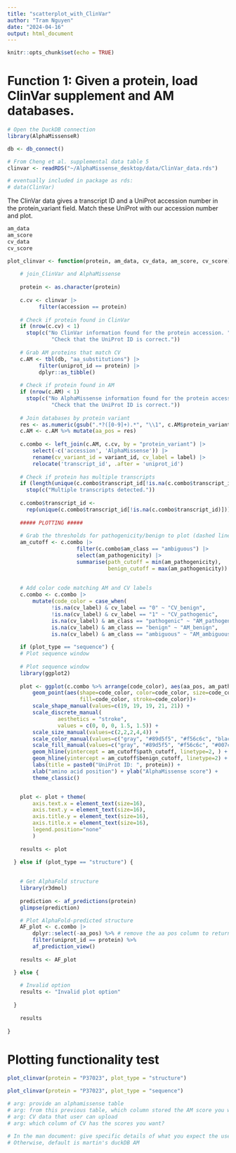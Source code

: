 ```yaml
---
title: "scatterplot_with_ClinVar"
author: "Tram Nguyen"
date: "2024-04-16"
output: html_document
---
```


```r
knitr::opts_chunk$set(echo = TRUE)
```

# Function 1: Given a protein, load ClinVar supplement and AM databases.

```r
# Open the DuckDB connection
library(AlphaMissenseR)

db <- db_connect()

# From Cheng et al. supplemental data table 5
clinvar <- readRDS("~/AlphaMissense_desktop/data/ClinVar_data.rds")

# eventually included in package as rds:
# data(ClinVar)
```


The ClinVar data gives a transcript ID and a UniProt accession number in the 
protein_variant field. Match these UniProt with our accession number and plot.


```r
am_data
am_score
cv_data
cv_score

plot_clinvar <- function(protein, am_data, cv_data, am_score, cv_score){
    
    # join_ClinVar and AlphaMissense
    
    protein <- as.character(protein)
    
    c.cv <- clinvar |>
          filter(accession == protein)
    
    # Check if protein found in ClinVar
    if (nrow(c.cv) < 1) 
      stop(c("No ClinVar information found for the protein accession. ", 
              "Check that the UniProt ID is correct."))
      
    # Grab AM proteins that match CV
    c.AM <- tbl(db, "aa_substitutions") |>
          filter(uniprot_id == protein) |>
          dplyr::as_tibble()
    
    # Check if protein found in AM
    if (nrow(c.AM) < 1) 
      stop(c("No AlphaMissense information found for the protein accession. ", 
              "Check that the UniProt ID is correct."))
      
    # Join databases by protein variant
    res <- as.numeric(gsub(".*?([0-9]+).*", "\\1", c.AM$protein_variant))             
    c.AM <- c.AM %>% mutate(aa_pos = res)
  
    c.combo <- left_join(c.AM, c.cv, by = "protein_variant") |> 
        select(-c('accession', 'AlphaMissense')) |> 
        rename(cv_variant_id = variant_id, cv_label = label) |> 
        relocate('transcript_id', .after = 'uniprot_id')
    
    # Check if protein has multiple transcripts
    if (length(unique(c.combo$transcript_id[!is.na(c.combo$transcript_id)])) > 1) 
      stop(c("Multiple transcripts detected."))
    
    c.combo$transcript_id <- 
      rep(unique(c.combo$transcript_id[!is.na(c.combo$transcript_id)]))
    
    ##### PLOTTING #####
    
    # Grab the thresholds for pathogenicity/benign to plot (dashed lines)
    am_cutoff <- c.combo |> 
                      filter(c.combo$am_class == "ambiguous") |> 
                      select(am_pathogenicity) |> 
                      summarise(path_cutoff = min(am_pathogenicity), 
                                benign_cutoff = max(am_pathogenicity))
    
    
    # Add color code matching AM and CV labels
    c.combo <- c.combo |> 
        mutate(code_color = case_when(
              !is.na(cv_label) & cv_label == "0" ~ "CV_benign",
              !is.na(cv_label) & cv_label == "1" ~ "CV_pathogenic",
              is.na(cv_label) & am_class == "pathogenic" ~ "AM_pathogenic",
              is.na(cv_label) & am_class == "benign" ~ "AM_benign",
              is.na(cv_label) & am_class == "ambiguous" ~ "AM_ambiguous" ))
    
    if (plot_type == "sequence") {
    # Plot sequence window
      
    # Plot sequence window
    library(ggplot2)
    
    plot <- ggplot(c.combo %>% arrange(code_color), aes(aa_pos, am_pathogenicity)) +
        geom_point(aes(shape=code_color, color=code_color, size=code_color, 
                       fill=code_color, stroke=code_color))+
        scale_shape_manual(values=c(19, 19, 19, 21, 21)) +
        scale_discrete_manual(
                aesthetics = "stroke", 
                values = c(0, 0, 0, 1.5, 1.5)) +
        scale_size_manual(values=c(2,2,2,4,4)) +
        scale_color_manual(values=c("gray", "#89d5f5", "#f56c6c", "black", "black")) +
        scale_fill_manual(values=c("gray", "#89d5f5", "#f56c6c", "#007cb0", "#c70606")) +
        geom_hline(yintercept = am_cutoff$path_cutoff, linetype=2, ) +
        geom_hline(yintercept = am_cutoff$benign_cutoff, linetype=2) +
        labs(title = paste0("UniProt ID: ", protein)) +
        xlab("amino acid position") + ylab("AlphaMissense score") +
        theme_classic()


    plot <- plot + theme(
        axis.text.x = element_text(size=16),
        axis.text.y = element_text(size=16),
        axis.title.y = element_text(size=16),
        axis.title.x = element_text(size=16),
        legend.position="none"
        )
    
    results <- plot

  } else if (plot_type == "structure") {
    
    
    # Get AlphaFold structure
    library(r3dmol) 
    
    prediction <- af_predictions(protein)
    glimpse(prediction)

    # Plot AlphaFold-predicted structure
    AF_plot <- c.combo |>
        dplyr::select(-aa_pos) %>% # remove the aa pos column to return to original dataset
        filter(uniprot_id == protein) %>% 
        af_prediction_view()
    
    results <- AF_plot

  } else {
    
    # Invalid option
    results <- "Invalid plot option"
    
  }
  
    results 
    
}

```

# Plotting functionality test

```r
plot_clinvar(protein = "P37023", plot_type = "structure") 

```


```r
plot_clinvar(protein = "P37023", plot_type = "sequence")

# arg: provide an alphamissense table
# arg: from this previous table, which column stored the AM score you want to use?
# arg: CV data that user can upload
# arg: which column of CV has the scores you want?

# In the man document: give specific details of what you expect the user to load in.
# Otherwise, default is martin's duckDB AM 
```


